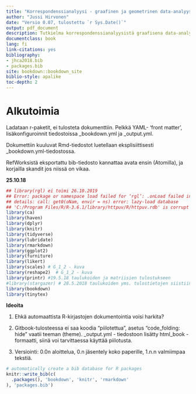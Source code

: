 ```yaml
---
title: "Korrespondenssianalyysi - graafinen ja geometrinen data-analyysin menetelmä"
author: "Jussi Hirvonen"
date: "Versio 0.07, tulostettu `r Sys.Date()`"
output: pdf_document
description: Tutkielma korrespondenssianalyysistä graafisena data-analyysin menetelmänä.
documentclass: book
lang: fi
link-citations: yes
bibliography:
- jhca2018.bib
- packages.bib
site: bookdown::bookdown_site
biblio-style: apalike
toc-depth: 2
---
```


# Alkutoimia {-}

Ladataan r-paketit, ei tulosteta dokumenttiin. Pelkkä YAML- 'front matter', lisäkonfiguroinnit tiedostoissa _bookdown.yml ja _output.yml.

Dokumettiin kuuluvat Rmd-tiedostot luetellaan eksplisiittisesti _bookdown.yml-tiedostossa.

RefWorksistä eksportattu bib-tiedosto kannattaa avata ensin (Atomilla), ja korjailla skandit jos niissä on vikaa.

**25.10.18**


```r
## library(rgl) ei toimi 26.10.2019
## Error: package or namespace load failed for ‘rgl’: .onLoad failed in loadNamespace() for 'shiny', 
## details: call: get0(oNam, envir = ns) error: lazy-load database 
## 'C:/Program Files/R/R-3.6.1/library/httpuv/R/httpuv.rdb' is corrupt
library(ca)
library(haven)
library(dplyr)
library(knitr)
library(tidyverse)
library(lubridate)
library(rmarkdown)
library(ggplot2)
library(furniture)
library(likert)
library(scales) # G_1_2 - kuva
library(reshape2)  # G_1_2 - kuva
library(printr) #19.5.18 taulukoiden ja matriisien tulostukseen
#library(stargazer) # 28.5.2018 taulukoiden yms. tulostietojen siistiin tulostukseen - 8.8.18 pois
library(bookdown)
library(tinytex)

```
**Ideoita**

1. Ehkä automaattista R-kirjastojen dokumentointia voisi harkita?

2. Gitbook-tulosteessa ei saa koodia "piilotettua", asetus "code_folding: hide" vaatii teeman (theme). _output.yml - tiedostoon lisätty html_book - formaatti, siinä voi tarvittaessa käyttää piilotusta.

3. Versiointi: 0.0n aloittelua, 0.n jäsentely koko paperille, 1.n.n valmiimpaa tekstiä.

```r

# automatically create a bib database for R packages
knitr::write_bib(c(
  .packages(), 'bookdown', 'knitr', 'rmarkdown'
), 'packages.bib')

```

